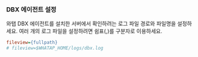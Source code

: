 ### DBX 에이전트 설정

와탭 DBX 에이전트를 설치한 서버에서 확인하려는 로그 파일 경로와 파일명을 설정하세요. 여러 개의 로그 파일을 설정하려면 쉼표(,)를 구분자로 이용하세요.

```ini title='whatap.conf'
fileview={fullpath}
# fileview=$WHATAP_HOME/logs/dbx.log
```
